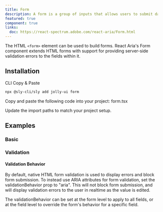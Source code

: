 ```yaml
---
title: Form
description: A form is a group of inputs that allows users to submit data to a server, with support for providing field validation errors.
featured: true
component: true
links:
  doc: https://react-spectrum.adobe.com/react-aria/Form.html
---
```


The HTML `<form>` element can be used to build forms. React Aria's Form component extends HTML forms with support for providing server-side validation errors to the fields within it.

<ComponentPreview name="form-demo" />

## Installation

<Tabs defaultValue="cli">

<TabsList>
  <TabsTrigger value="cli">CLI</TabsTrigger>
  <TabsTrigger value="manual">Copy & Paste</TabsTrigger>
</TabsList>

<TabsContent value="cli">

```bash
npx @sly-cli/sly add jolly-ui form
```

</TabsContent>

<TabsContent value="manual">

<Steps>

<Step>Copy and paste the following code into your project: form.tsx</Step>

<ComponentSource name="form" />

<Step>Update the import paths to match your project setup.</Step>

</Steps>

</TabsContent>

</Tabs>

## Examples

### Basic

<ComponentPreview name="form-demo" />

### Validation

<ComponentPreview name="form-validation" />

#### Validation Behavior

By default, native HTML form validation is used to display errors and block form submission. To instead use ARIA attributes for form validation, set the validationBehavior prop to "aria". This will not block form submission, and will display validation errors to the user in realtime as the value is edited.

The validationBehavior can be set at the form level to apply to all fields, or at the field level to override the form's behavior for a specific field.

<ComponentPreview name="form-validation-behavior" />
